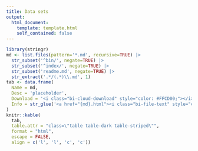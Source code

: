 ```yaml
---
title: Data sets
output:
  html_document:
    template: template.html
    self_contained: false
---
```


```r
library(stringr)
md <- list.files(pattern='*.md', recursive=TRUE) |>
  str_subset('^bin/', negate=TRUE) |>
  str_subset('^index/', negate=TRUE) |>
  str_subset('readme.md', negate=TRUE) |>
  str_extract('.*/(.*)\\.md', 1)
tab <- data.frame(
  Name = md,
  Desc = 'placeholder',
  Download = '<i class="bi-cloud-download" style="color: #FFCD00;"></i>',
  Info = str_glue('<a href="{md}.html"><i class="bi-file-text" style="color: #FFCD00;"></i></a>')
)
knitr::kable(
  tab,
  table.attr = "class=\"table table-dark table-striped\"",
  format = "html",
  escape = FALSE,
  align = c('l', 'l', 'c', 'c'))
```
